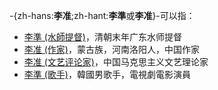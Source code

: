 -{zh-hans:'''李准''';zh-hant:'''李準'''或'''李准'''}-可以指：
* [[李準_(水師提督)|李準 (水師提督)]]，清朝末年广东水师提督
* [[李准_(作家)|李准 (作家)]]，蒙古族，河南洛阳人，中国作家
* [[李准_(文艺评论家)|李准 (文艺评论家)]]，中国马克思主义文艺理论家
* [[李準_(歌手)|李準 (歌手)]]，韓國男歌手，電視劇電影演員
{{disambig|Cat=二字李姓人名消歧義|zhun}}